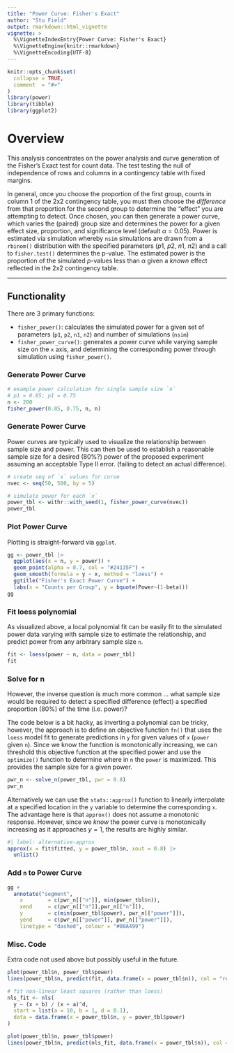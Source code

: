 ```yaml
---
title: "Power Curve: Fisher's Exact"
author: "Stu Field"
output: rmarkdown::html_vignette
vignette: >
  %\VignetteIndexEntry{Power Curve: Fisher's Exact}
  %\VignetteEngine{knitr::rmarkdown}
  %\VignetteEncoding{UTF-8}
---
```


```r
knitr::opts_chunk$set(
  collapse = TRUE,
  comment  = "#>"
)
library(power)
library(tibble)
library(ggplot2)
```


# Overview

This analysis concentrates on the power analysis and curve
generation of the Fisher's Exact test for count data.
The test testing the null of independence of rows and
columns in a contingency table with fixed margins.

In general, once you choose the proportion of the first group,
counts in column 1 of the 2x2 contingency table, you must
then choose the *difference* from that proportion for the second
group to determine the "effect" you are attempting to detect.
Once chosen, you can then generate a power curve, which
varies the (paired) group size and determines the power for
a given effect size, proportion, and significance level
(default $\alpha = 0.05$). Power is estimated via simulation
whereby `nsim` simulations are drawn from a `rbinom()` distribution
with the specified parameters ($p1$, $p2$, $n1$, $n2$) and
a call to `fisher.test()` determines the p-value. The estimated
power is the proportion of the simulated *p*-values less
than $\alpha$ given a *known* effect reflected in the 2x2
contingency table.

--------------


## Functionality

There are 3 primary functions:

- `fisher_power()`: calculates the simulated power for a given
  set of parameters (`p1`, `p2`, `n1`, `n2`) and number of
  simulations (`nsim`)
- `fisher_power_curve()`: generates a power curve while varying sample
  size on the `x` axis, and determining the corresponding power
  through simulation using `fisher_power()`.


### Generate Power Curve

```r
# example power calculation for single sample size `n`
# p1 = 0.85; p1 = 0.75
n <- 200
fisher_power(0.85, 0.75, n, n)
```

### Generate Power Curve

Power curves are typically used to visualize the relationship
between sample size and power. This can then be used to establish
a reasonable sample size for a desired (80%?) power of the proposed
experiment assuming an acceptable Type II error.
(failing to detect an actual difference).

```r
# create seq of `x` values for curve
nvec <- seq(50, 500, by = 5)

# simulate power for each `x`
power_tbl <- withr::with_seed(1, fisher_power_curve(nvec))
power_tbl
```

### Plot Power Curve

Plotting is straight-forward via `ggplot`.

```r
gg <- power_tbl |>
  ggplot(aes(x = n, y = power)) +
  geom_point(alpha = 0.7, col = "#24135F") +
  geom_smooth(formula = y ~ x, method = "loess") +
  ggtitle("Fisher's Exact Power Curve") +
  labs(x = "Counts per Group", y = bquote(Power~(1-beta)))
gg
```


### Fit loess polynomial

As visualized above, a local polynomial fit can be easily fit to
the simulated power data varying with sample size to estimate
the relationship, and predict power from any arbitrary sample size `n`.


```r
fit <- loess(power ~ n, data = power_tbl)
fit
```


### Solve for n

However, the inverse question is much more common ... what
sample size would be required to detect a specified
difference (effect) a specified proportion (80%) of the
time (i.e. power)?

The code below is a bit hacky, as inverting a polynomial can be
tricky, however, the approach is to define an objective function
`fn()` that uses the `loess` model fit to generate predictions
in `y` for given values of `x` (`power` given `n`). Since
we know the function is monotonically increasing, we can
threshold this objective function at the specified power and
use the `optimize()` function to determine where in `n` the `power`
is maximized. This provides the sample size for a given power.


```r
pwr_n <- solve_n(power_tbl, pwr = 0.8)
pwr_n
```

Alternatively we can use the `stats::approx()` function to
linearly interpolate at a specified location in the `y` variable
to determine the corresponding `x`. The advantage here is that
`approx()` does not assume a monotonic response. However, since
we *know* the power curve is monotonically increasing as it
approaches $y = 1$, the results are highly similar.

```r
#| label: alternative-approx
approx(x = fit$fitted, y = power_tbl$n, xout = 0.8) |>
  unlist()
```

### Add `n` to Power Curve

```r
gg +
  annotate("segment",
    x        = c(pwr_n[["n"]], min(power_tbl$n)),
    xend     = c(pwr_n[["n"]],pwr_n[["n"]]),
    y        = c(min(power_tbl$power), pwr_n[["power"]]),
    yend     = c(pwr_n[["power"]], pwr_n[["power"]]),
    linetype = "dashed", colour = "#00A499")
```



### Misc. Code

Extra code not used above but possibly useful in the future.

```r
plot(power_tbl$n, power_tbl$power)
lines(power_tbl$n, predict(fit, data.frame(x = power_tbl$n)), col = "red")

# fit non-linear least squares (rather than loess)
nls_fit <- nls(
  y ~ (x + b) / (x + a)^d,
  start = list(a = 10, b = 1, d = 0.1),
  data = data.frame(x = power_tbl$n, y = power_tbl$power)
)

plot(power_tbl$n, power_tbl$power)
lines(power_tbl$n, predict(nls_fit, data.frame(x = power_tbl$n)), col = "red")
```
